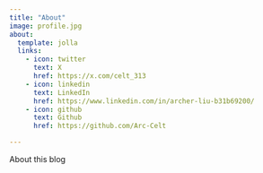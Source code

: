 ```yaml
---
title: "About"
image: profile.jpg
about:
  template: jolla
  links:
    - icon: twitter
      text: X
      href: https://x.com/celt_313
    - icon: linkedin
      text: LinkedIn
      href: https://www.linkedin.com/in/archer-liu-b31b69200/
    - icon: github
      text: Github
      href: https://github.com/Arc-Celt

---
```


About this blog
